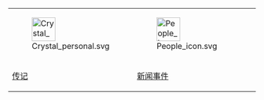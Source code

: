 <div style="text-align: center;">
{|
|- align="center"
| [[File:Crystal_personal.svg|48px]]
| [[File:People_icon.svg|48px]]
|
|
|- align="center"
| [[WikiProject:传记|传记]]
| [[WikiProject:新闻事件|新闻事件]]
|
|
|}
</div>